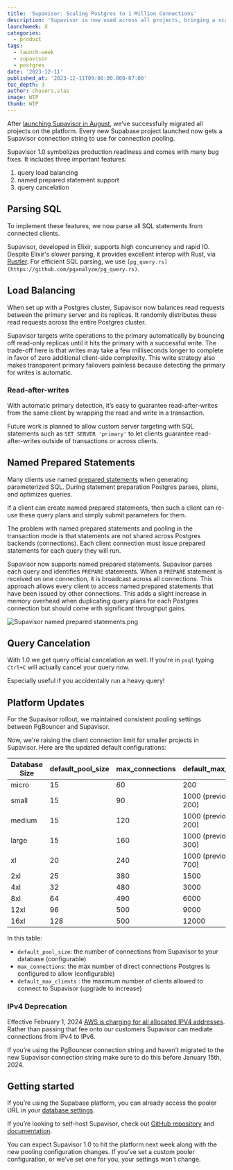 ```yaml
---
title: 'Supavisor: Scaling Postgres to 1 Million Connections'
description: 'Supavisor is now used across all projects, bringing a scalable and cloud-native Postgres connection pooler that can handle millions of connections'
launchweek: X
categories:
  - product
tags:
  - launch-week
  - supavisor
  - postgres
date: '2023-12-11'
published_at: '2023-12-11T09:00:00.000-07:00'
toc_depth: 3
author: chasers,stas
image: WIP
thumb: WIP
---
```


After [launching Supavisor in August](https://supabase.com/blog/supavisor-1-million), we’ve successfully migrated all projects on the platform. Every new Supabase project launched now gets a Supavisor connection string to use for connection pooling. 

Supavisor 1.0 symbolizes production readiness and comes with many bug fixes. It includes three important features: 

1. query load balancing
2. named prepared statement support
3. query cancelation

## Parsing SQL

To implement these features, we now parse all SQL statements from connected clients. 

Supavisor, developed in Elixir, supports high concurrency and rapid IO. Despite Elixir's slower parsing, it provides excellent interop with Rust, via [Rustler](https://github.com/rusterlium/rustler). For efficient SQL parsing, we use `[pg_query.rs](https://github.com/pganalyze/pg_query.rs)`.

## Load Balancing

When set up with a Postgres cluster, Supavisor now balances read requests between the primary server and its replicas. It randomly distributes these read requests across the entire Postgres cluster.

Supavisor targets write operations to the primary automatically by bouncing off read-only replicas until it hits the primary with a successful write. The trade-off here is that writes may take a few milliseconds longer to complete in favor of zero additional client-side complexity. This write strategy also makes transparent primary failovers painless because detecting the primary for writes is automatic.

### Read-after-writes

With automatic primary detection, it’s easy to guarantee read-after-writes from the same client by wrapping the read and write in a transaction.

Future work is planned to allow custom server targeting with SQL statements such as `SET SERVER 'primary'` to let clients guarantee read-after-writes outside of transactions or across clients. 

## Named Prepared Statements

Many clients use named [prepared statements](https://www.postgresql.org/docs/current/sql-prepare.html) when generating parameterized SQL. During statement preparation Postgres parses, plans, and optimizes queries. 

If a client can create named prepared statements, then such a client can re-use these query plans and simply submit parameters for them. 

The problem with named prepared statements and pooling in the transaction mode is that statements are not shared across Postgres backends (connections). Each client connection must issue prepared statements for each query they will run. 

Supavisor now supports named prepared statements. Supavisor parses each query and identifies `PREPARE` statements. When a `PREPARE` statement is received on one connection, it is broadcast across all connections. This approach allows every client to access named prepared statements that have been issued by other connections. This adds a slight increase in memory overhead when duplicating query plans for each Postgres connection but should come with significant throughput gains.

![Supavisor named prepared statements.png](https://prod-files-secure.s3.us-west-2.amazonaws.com/165a3c21-8e38-4d4b-831a-f9bb88a3262b/0dd21c44-b47a-44d7-b890-a24e31973c31/Supavisor_named_prepared_statements.png)

## Query Cancelation

With 1.0 we get query official cancelation as well. If you’re in `psql` typing `Ctrl+C` will actually cancel your query now. 

Especially useful if you accidentally run a heavy query!

## Platform Updates

For the Supavisor rollout, we maintained consistent pooling settings between PgBouncer and Supavisor.

Now, we're raising the client connection limit for smaller projects in Supavisor. Here are the updated default configurations:

| Database Size | default_pool_size | max_connections | default_max_clients |
| --- | --- | --- | --- |
| micro | 15 | 60 | 200 |
| small | 15 | 90 | 1000 (previously 200) |
| medium | 15 | 120 | 1000 (previously 200) |
| large | 15 | 160 | 1000 (previously 300) |
| xl | 20 | 240 | 1000 (previously 700) |
| 2xl | 25 | 380 | 1500 |
| 4xl | 32 | 480 | 3000 |
| 8xl | 64 | 490 | 6000 |
| 12xl | 96 | 500 | 9000 |
| 16xl | 128 | 500 | 12000 |

In this table:

- `default_pool_size`: the number of connections from Supavisor to your database (configurable)
- `max_connections`: the max number of direct connections Postgres is configured to allow (configurable)
- `default_max_clients` : the maximum number of clients allowed to connect to Supavisor (upgrade to increase)

### IPv4 Deprecation

Effective February 1, 2024 [AWS is charging for all allocated IPV4 addresses](https://aws.amazon.com/blogs/aws/new-aws-public-ipv4-address-charge-public-ip-insights/). Rather than passing that fee onto our customers Supavisor can mediate connections from IPv4 to IPv6.

If you’re using the PgBouncer connection string and haven’t migrated to the new Supavisor connection string make sure to do this before January 15th, 2024.

## Getting started

If you’re using the Supabase platform, you can already access the pooler URL in your [database settings](https://supabase.com/dashboard/project/_/settings/database).

If you’re looking to self-host Supavisor, check out [GitHub repository](https://github.com/supabase/supavisor) and [documentation](https://supabase.github.io/supavisor/).

You can expect Supavisor 1.0 to hit the platform next week along with the new pooling configuration changes. If you’ve set a custom pooler configuration, or we’ve set one for you, your settings won’t change.
